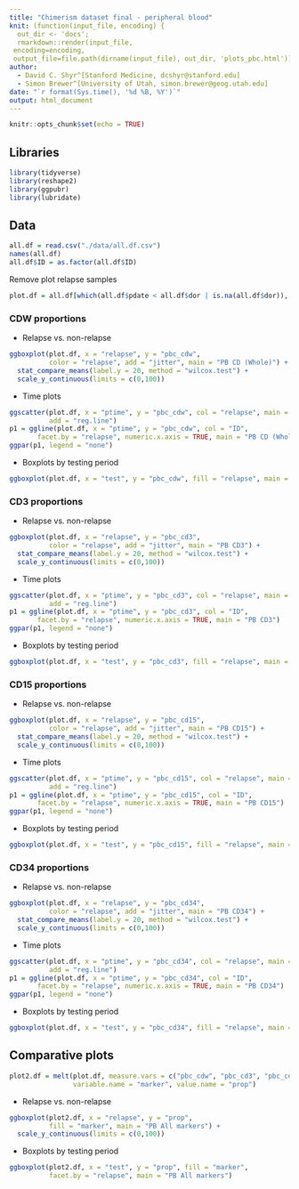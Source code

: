 ```yaml
---
title: "Chimerism dataset final - peripheral blood"
knit: (function(input_file, encoding) {
  out_dir <- 'docs';
  rmarkdown::render(input_file,
 encoding=encoding,
 output_file=file.path(dirname(input_file), out_dir, 'plots_pbc.html'))})
author:
  - David C. Shyr^[Stanford Medicine, dcshyr@stanford.edu]
  - Simon Brewer^[University of Utah, simon.brewer@geog.utah.edu]
date: "`r format(Sys.time(), '%d %B, %Y')`"
output: html_document
---
```


```r
knitr::opts_chunk$set(echo = TRUE)
```

## Libraries

```r
library(tidyverse)
library(reshape2)
library(ggpubr)
library(lubridate)
```

## Data

```r
all.df = read.csv("./data/all.df.csv")
names(all.df)
all.df$ID = as.factor(all.df$ID)
```

Remove plot relapse samples
```r
plot.df = all.df[which(all.df$pdate < all.df$dor | is.na(all.df$dor)), ]
```

### CDW proportions

- Relapse vs. non-relapse
```r
ggboxplot(plot.df, x = "relapse", y = "pbc_cdw", 
          color = "relapse", add = "jitter", main = "PB CD (Whole)") +
  stat_compare_means(label.y = 20, method = "wilcox.test") + 
  scale_y_continuous(limits = c(0,100))
```

- Time plots
```r
ggscatter(plot.df, x = "ptime", y = "pbc_cdw", col = "relapse", main = "PB CD (Whole)",
          add = "reg.line")
p1 = ggline(plot.df, x = "ptime", y = "pbc_cdw", col = "ID", 
       facet.by = "relapse", numeric.x.axis = TRUE, main = "PB CD (Whole)")
ggpar(p1, legend = "none")
```

- Boxplots by testing period
```r
ggboxplot(plot.df, x = "test", y = "pbc_cdw", fill = "relapse", main = "PB CD (Whole)")
```

### CD3 proportions

- Relapse vs. non-relapse
```r
ggboxplot(plot.df, x = "relapse", y = "pbc_cd3", 
          color = "relapse", add = "jitter", main = "PB CD3") +
  stat_compare_means(label.y = 20, method = "wilcox.test") + 
  scale_y_continuous(limits = c(0,100))
```

- Time plots
```r
ggscatter(plot.df, x = "ptime", y = "pbc_cd3", col = "relapse", main = "PB CD3",
          add = "reg.line")
p1 = ggline(plot.df, x = "ptime", y = "pbc_cd3", col = "ID", 
       facet.by = "relapse", numeric.x.axis = TRUE, main = "PB CD3")
ggpar(p1, legend = "none")
```

- Boxplots by testing period
```r
ggboxplot(plot.df, x = "test", y = "pbc_cd3", fill = "relapse", main = "PB CD3")
```

### CD15 proportions

- Relapse vs. non-relapse
```r
ggboxplot(plot.df, x = "relapse", y = "pbc_cd15", 
          color = "relapse", add = "jitter", main = "PB CD15") +
  stat_compare_means(label.y = 20, method = "wilcox.test") + 
  scale_y_continuous(limits = c(0,100))
```

- Time plots
```r
ggscatter(plot.df, x = "ptime", y = "pbc_cd15", col = "relapse", main = "PB CD15",
          add = "reg.line")
p1 = ggline(plot.df, x = "ptime", y = "pbc_cd15", col = "ID", 
       facet.by = "relapse", numeric.x.axis = TRUE, main = "PB CD15")
ggpar(p1, legend = "none")
```

- Boxplots by testing period
```r
ggboxplot(plot.df, x = "test", y = "pbc_cd15", fill = "relapse", main = "PB CD15")
```

### CD34 proportions

- Relapse vs. non-relapse
```r
ggboxplot(plot.df, x = "relapse", y = "pbc_cd34", 
          color = "relapse", add = "jitter", main = "PB CD34") +
  stat_compare_means(label.y = 20, method = "wilcox.test") + 
  scale_y_continuous(limits = c(0,100))
```

- Time plots
```r
ggscatter(plot.df, x = "ptime", y = "pbc_cd34", col = "relapse", main = "PB CD34",
          add = "reg.line")
p1 = ggline(plot.df, x = "ptime", y = "pbc_cd34", col = "ID", 
       facet.by = "relapse", numeric.x.axis = TRUE, main = "PB CD34")
ggpar(p1, legend = "none")
```

- Boxplots by testing period
```r
ggboxplot(plot.df, x = "test", y = "pbc_cd34", fill = "relapse", main = "PB CD34")
```

## Comparative plots

```r
plot2.df = melt(plot.df, measure.vars = c("pbc_cdw", "pbc_cd3", "pbc_cd15", "pbc_cd34"),
                variable.name = "marker", value.name = "prop")
```

- Relapse vs. non-relapse
```r
ggboxplot(plot2.df, x = "relapse", y = "prop", 
          fill = "marker", main = "PB All markers") +
  scale_y_continuous(limits = c(0,100))
```

- Boxplots by testing period
```r
ggboxplot(plot2.df, x = "test", y = "prop", fill = "marker", 
          facet.by = "relapse", main = "PB All markers")
```
